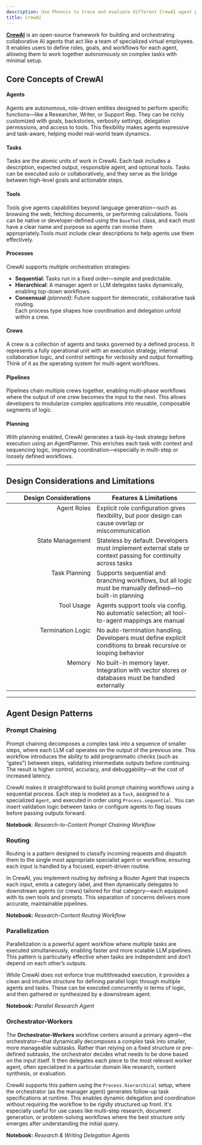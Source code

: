 ```yaml
---
description: Use Phoenix to trace and evaluate different CrewAI agent patterns
title: CrewAI
---
```



[**CrewAI**](https://github.com/crewAIInc/crewAI) is an open-source framework for building and orchestrating collaborative AI agents that act like a team of specialized virtual employees. It enables users to define roles, goals, and workflows for each agent, allowing them to work together autonomously on complex tasks with minimal setup.

## Core Concepts of CrewAI

#### **Agents**

Agents are autonomous, role-driven entities designed to perform specific functions—like a Researcher, Writer, or Support Rep. They can be richly customized with goals, backstories, verbosity settings, delegation permissions, and access to tools. This flexibility makes agents expressive and task-aware, helping model real-world team dynamics.

#### Tasks

Tasks are the atomic units of work in CrewAI. Each task includes a description, expected output, responsible agent, and optional tools. Tasks can be executed solo or collaboratively, and they serve as the bridge between high-level goals and actionable steps.

#### Tools

Tools give agents capabilities beyond language generation—such as browsing the web, fetching documents, or performing calculations. Tools can be native or developer-defined using the `BaseTool` class, and each must have a clear name and purpose so agents can invoke them appropriately.Tools must include clear descriptions to help agents use them effectively.

#### Processes

CrewAI supports multiple orchestration strategies:

* **Sequential**: Tasks run in a fixed order—simple and predictable.
* **Hierarchical**: A manager agent or LLM delegates tasks dynamically, enabling top-down workflows.
* **Consensual** _(planned)_: Future support for democratic, collaborative task routing.\
  Each process type shapes how coordination and delegation unfold within a crew.

#### Crews

A crew is a collection of agents and tasks governed by a defined process. It represents a fully operational unit with an execution strategy, internal collaboration logic, and control settings for verbosity and output formatting. Think of it as the operating system for multi-agent workflows.

#### Pipelines

Pipelines chain multiple crews together, enabling multi-phase workflows where the output of one crew becomes the input to the next. This allows developers to modularize complex applications into reusable, composable segments of logic.

#### Planning

With planning enabled, CrewAI generates a task-by-task strategy before execution using an AgentPlanner. This enriches each task with context and sequencing logic, improving coordination—especially in multi-step or loosely defined workflows.

***

## Design Considerations and Limitations

<table><thead><tr><th width="216.4521484375" align="right" valign="top">Design Considerations</th><th>Features &#x26; Limitations</th></tr></thead><tbody><tr><td align="right" valign="top">Agent Roles</td><td>Explicit role configuration gives flexibility, but poor design can cause overlap or miscommunication</td></tr><tr><td align="right" valign="top">State Management</td><td>Stateless by default. Developers must implement external state or context passing for continuity across tasks</td></tr><tr><td align="right" valign="top">Task Planning</td><td>Supports sequential and branching workflows, but all logic must be manually defined—no built-in planning</td></tr><tr><td align="right" valign="top">Tool Usage</td><td>Agents support tools via config. No automatic selection; all tool-to-agent mappings are manual</td></tr><tr><td align="right" valign="top">Termination Logic</td><td>No auto-termination handling. Developers must define explicit conditions to break recursive or looping behavior</td></tr><tr><td align="right" valign="top">Memory</td><td>No built-in memory layer. Integration with vector stores or databases must be handled externally</td></tr></tbody></table>

***

## Agent Design Patterns

### Prompt Chaining

Prompt chaining decomposes a complex task into a sequence of smaller steps, where each LLM call operates on the output of the previous one. This workflow introduces the ability to add programmatic checks (such as “gates”) between steps, validating intermediate outputs before continuing. The result is higher control, accuracy, and debuggability—at the cost of increased latency.

CrewAI makes it straightforward to build prompt chaining workflows using a sequential process. Each step is modeled as a `Task`, assigned to a specialized `Agent`, and executed in order using `Process.sequential`. You can insert validation logic between tasks or configure agents to flag issues before passing outputs forward.

**Notebook**: _Research-to-Content Prompt Chaining Workflow_

<Card
  title="Prompt Chaining Tutorial"
  href="https://colab.research.google.com/github/Arize-ai/phoenix/blob/main/tutorials/agents/crewai/crewai_prompt_chaining_tutorial.ipynb"
/>

### Routing

Routing is a pattern designed to classify incoming requests and dispatch them to the single most appropriate specialist agent or workflow, ensuring each input is handled by a focused, expert-driven routine.

In CrewAI, you implement routing by defining a Router Agent that inspects each input, emits a category label, and then dynamically delegates to downstream agents (or crews) tailored for that category—each equipped with its own tools and prompts. This separation of concerns delivers more accurate, maintainable pipelines.

**Notebook:** _Research-Content Routing Workflow_

<Card
  title="Routing Tutorial"
  href="https://colab.research.google.com/github/Arize-ai/phoenix/blob/main/tutorials/agents/crewai/crewai_routing_tutorial.ipynb"
/>

### Parallelization

Parallelization is a powerful agent workflow where multiple tasks are executed simultaneously, enabling faster and more scalable LLM pipelines. This pattern is particularly effective when tasks are independent and don’t depend on each other’s outputs.

While CrewAI does not enforce true multithreaded execution, it provides a clean and intuitive structure for defining parallel logic through multiple agents and tasks. These can be executed concurrently in terms of logic, and then gathered or synthesized by a downstream agent.

**Notebook:** _Parallel Research Agent_

<Card
  title="Parallelization Tutorial"
  href="https://colab.research.google.com/github/Arize-ai/phoenix/blob/main/tutorials/agents/crewai/crewai_%20parallelization_tutorial.ipynb"
/>

### Orchestrator-Workers

The **Orchestrator-Workers** workflow centers around a primary agent—the orchestrator—that dynamically decomposes a complex task into smaller, more manageable subtasks. Rather than relying on a fixed structure or pre-defined subtasks, the orchestrator decides what needs to be done based on the input itself. It then delegates each piece to the most relevant worker agent, often specialized in a particular domain like research, content synthesis, or evaluation.

CrewAI supports this pattern using the `Process.hierarchical` setup, where the orchestrator (as the manager agent) generates follow-up task specifications at runtime. This enables dynamic delegation and coordination without requiring the workflow to be rigidly structured up front. It's especially useful for use cases like multi-step research, document generation, or problem-solving workflows where the best structure only emerges after understanding the initial query.

**Notebook:** _Research & Writing Delegation Agents_

<Card
  title="Orchestrator Workers Tutorial"
  href="https://colab.research.google.com/github/Arize-ai/phoenix/blob/main/tutorials/agents/crewai/crewai_orchestrator_workers_tutorial.ipynb"
  icon="icon"
/>